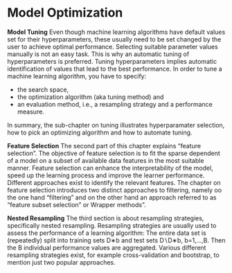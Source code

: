 # Model Optimization {#model-optim}

**Model Tuning**
Even though machine learning algorithms have default values set for their hyperparameters, these usually need to be set changed by the user to achieve optimal performance.
Selecting suitable parameter values manually is not an easy task.
This is why an automatic tuning of hyperparameters is preferred. 
Tuning hyperparameters implies automatic identification of values that lead to the best performance.
In order to tune a machine learning algorithm, you have to specify: 

- the search space,
- the optimization algorithm (aka tuning method) and 
- an evaluation method, i.e., a resampling strategy and a performance measure.

In summary, the sub-chapter on tuning illustrates hyperparamater selection, how to pick an optimizing algorithm and how to automate tuning.  

**Feature Selection** 
The second part of this chapter explains "feature selection". 
The objective of feature selection is to fit the sparse dependent of a model on a subset of available data features in the most suitable manner.
Feature selection can enhance the interpretability of the model, speed up the learning process and improve the learner performance.
Different approaches exist to identify the relevant features.
The chapter on feature selection introduces two distinct approaches to filtering, namely oo the one hand "filtering" and on the other hand an approach referred to as "feature subset selection" or Wrapper methods".

**Nested Resampling**
The third section is about resampling strategies, specifically nested resampling. 
Resampling strategies are usually used to assess the performance of a learning algorithm: The entire data set is (repeatedly) split into training sets D∗b and test sets D∖D∗b, b=1,…,B.
Then the B individual performance values are aggregated.
Various different resampling strategies exist, for example cross-validation and bootstrap, to mention just two popular approaches.

